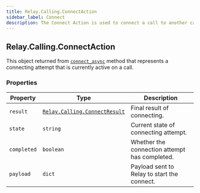 ```yaml
---
title: Relay.Calling.ConnectAction
sidebar_label: Connect
description: The Connect Action is used to connect a call to another call.
---
```


[connect-async]: /sdks/realtime-sdk/v2/language/python/calling/call#connect_async
[relay-calling-connectresult]: /sdks/realtime-sdk/v2/language/python/calling/results/connect-result

## Relay.Calling.ConnectAction

This object returned from [`connect_async`][connect-async] method that represents a connecting attempt that is currently active on a call.

### Properties

| Property | Type | Description |
| -------- | ---- | ----------- |
| `result` | [`Relay.Calling.ConnectResult`][relay-calling-connectresult] | Final result of connecting. |
| `state` | `string` | Current state of connecting attempt. |
| `completed` | `boolean` | Whether the connection attempt has completed. |
| `payload` | `dict` | Payload sent to Relay to start the connect. |